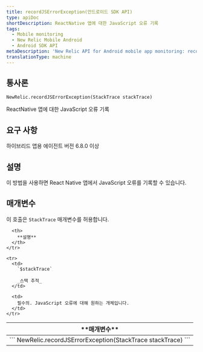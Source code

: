 ```yaml
---
title: recordJSErrorException(안드로이드 SDK API)
type: apiDoc
shortDescription: ReactNative 앱에 대한 JavaScript 오류 기록
tags:
  - Mobile monitoring
  - New Relic Mobile Android
  - Android SDK API
metaDescription: 'New Relic API for Android mobile app monitoring: record jserror for react native apps.'
translationType: machine
---
```


## 통사론

```
NewRelic.recordJSErrorException(StackTrace stackTrace)
```

ReactNative 앱에 대한 JavaScript 오류 기록

## 요구 사항

하이브리드 앱용 에이전트 버전 6.8.0 이상

## 설명

이 방법을 사용하면 React Native 앱에서 JavaScript 오류를 기록할 수 있습니다.

## 매개변수

이 호출은 `StackTrace` 매개변수를 허용합니다.

<table>
  <thead>
    <tr>
      <th width={200}>
        **매개변수**
      </th>

      <th>
        **설명**
      </th>
    </tr>
  </thead>

  <tbody>
    <tr>
      <td colSpan={2}>
        ```
        NewRelic.recordJSErrorException(StackTrace stackTrace)
        ```
      </td>
    </tr>

    <tr>
      <td>
        `$stackTrace`

        _스택 추적_
      </td>

      <td>
        필수의. JavaScript 오류에 대해 원하는 개체입니다.
      </td>
    </tr>
  </tbody>
</table>